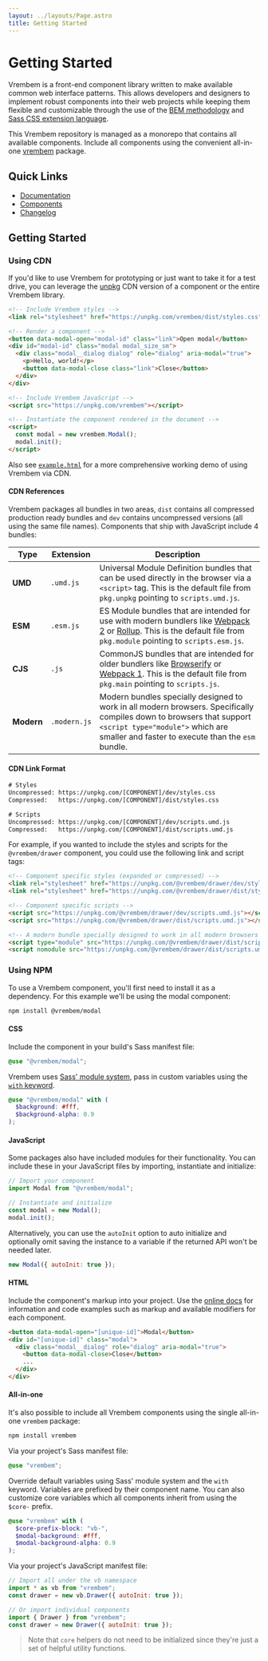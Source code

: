 ```yaml
---
layout: ../layouts/Page.astro
title: Getting Started
---
```


# Getting Started

Vrembem is a front-end component library written to make available common web interface patterns. This allows developers and designers to implement robust components into their web projects while keeping them flexible and customizable through the use of the [BEM methodology](https://en.bem.info/methodology/) and [Sass CSS extension language](https://sass-lang.com/).

This Vrembem repository is managed as a monorepo that contains all available components. Include all components using the convenient all-in-one [vrembem](./packages/vrembem#readme) package.

## Quick Links

- [Documentation](https://vrembem.com)
- [Components](./packages/)
- [Changelog](./CHANGELOG.md)

## Getting Started

### Using CDN

If you'd like to use Vrembem for prototyping or just want to take it for a test drive, you can leverage the [unpkg](https://unpkg.com/) CDN version of a component or the entire Vrembem library.

```html
<!-- Include Vrembem styles -->
<link rel="stylesheet" href="https://unpkg.com/vrembem/dist/styles.css">

<!-- Render a component -->
<button data-modal-open="modal-id" class="link">Open modal</button>
<div id="modal-id" class="modal modal_size_sm">
  <div class="modal__dialog dialog" role="dialog" aria-modal="true">
    <p>Hello, world!</p>
    <button data-modal-close class="link">Close</button>
  </div>
</div>

<!-- Include Vrembem JavaScript -->
<script src="https://unpkg.com/vrembem"></script>

<!-- Instantiate the component rendered in the document -->
<script>
  const modal = new vrembem.Modal();
  modal.init();
</script>
```

Also see [`example.html`](./example.html) for a more comprehensive working demo of using Vrembem via CDN.

#### CDN References

Vrembem packages all bundles in two areas, `dist` contains all compressed production ready bundles and `dev` contains uncompressed versions (all using the same file names). Components that ship with JavaScript include 4 bundles:

| Type       | Extension    | Description                                                                                                                                                                                                                     |
| ---------- | ------------ | ------------------------------------------------------------------------------------------------------------------------------------------------------------------------------------------------------------------------------- |
| __UMD__    | `.umd.js`    | Universal Module Definition bundles that can be used directly in the browser via a `<script>` tag. This is the default file from `pkg.unpkg` pointing to `scripts.umd.js`.                                                      |
| __ESM__    | `.esm.js`    | ES Module bundles that are intended for use with modern bundlers like [Webpack 2](https://webpack.js.org/) or [Rollup](http://rollupjs.org/guide/en/). This is the default file from `pkg.module` pointing to `scripts.esm.js`. |
| __CJS__    | `.js`        | CommonJS bundles that are intended for older bundlers like [Browserify](http://browserify.org/) or [Webpack 1](https://webpack.github.io/). This is the default file from `pkg.main` pointing to `scripts.js`.                  |
| __Modern__ | `.modern.js` | Modern bundles specially designed to work in all modern browsers. Specifically compiles down to browsers that support `<script type="module">` which are smaller and faster to execute than the `esm` bundle.                   |

#### CDN Link Format

```html
# Styles
Uncompressed: https://unpkg.com/[COMPONENT]/dev/styles.css
Compressed:   https://unpkg.com/[COMPONENT]/dist/styles.css

# Scripts
Uncompressed: https://unpkg.com/[COMPONENT]/dev/scripts.umd.js
Compressed:   https://unpkg.com/[COMPONENT]/dist/scripts.umd.js
```

For example, if you wanted to include the styles and scripts for the `@vrembem/drawer` component, you could use the following link and script tags:

```html
<!-- Component specific styles (expanded or compressed) -->
<link rel="stylesheet" href="https://unpkg.com/@vrembem/drawer/dev/styles.css">
<link rel="stylesheet" href="https://unpkg.com/@vrembem/drawer/dist/styles.css">

<!-- Component specific scripts -->
<script src="https://unpkg.com/@vrembem/drawer/dev/scripts.umd.js"></script>
<script src="https://unpkg.com/@vrembem/drawer/dist/scripts.umd.js"></script>

<!-- A modern bundle specially designed to work in all modern browsers with UMD fallback -->
<script type="module" src="https://unpkg.com/@vrembem/drawer/dist/scripts.modern.js"></script>
<script nomodule src="https://unpkg.com/@vrembem/drawer/dist/scripts.umd.js"></script>
```

### Using NPM

To use a Vrembem component, you'll first need to install it as a dependency. For this example we'll be using the modal component:

```sh
npm install @vrembem/modal
```

#### CSS

Include the component in your build's Sass manifest file:

```scss
@use "@vrembem/modal";
```

Vrembem uses [Sass' module system](https://sass-lang.com/blog/the-module-system-is-launched), pass in custom variables using the [`with` keyword](https://sass-lang.com/documentation/at-rules/use#configuration).

```scss
@use "@vrembem/modal" with (
  $background: #fff,
  $background-alpha: 0.9
);
```

#### JavaScript

Some packages also have included modules for their functionality. You can include these in your JavaScript files by importing, instantiate and initialize:

```js
// Import your component
import Modal from "@vrembem/modal";

// Instantiate and initialize
const modal = new Modal();
modal.init();
```

Alternatively, you can use the `autoInit` option to auto initialize and optionally omit saving the instance to a variable if the returned API won't be needed later.

```js
new Modal({ autoInit: true });
```

#### HTML

Include the component's markup into your project. Use the [online docs](https://vrembem.com) for information and code examples such as markup and available modifiers for each component.

```html
<button data-modal-open="[unique-id]">Modal</button>
<div id="[unique-id]" class="modal">
  <div class="modal__dialog" role="dialog" aria-modal="true">
    <button data-modal-close>Close</button>
    ...
  </div>
</div>
```

#### All-in-one

It's also possible to include all Vrembem components using the single all-in-one `vrembem` package:

```sh
npm install vrembem
```

Via your project's Sass manifest file:

```scss
@use "vrembem";
```

Override default variables using Sass' module system and the `with` keyword. Variables are prefixed by their component name. You can also customize core variables which all components inherit from using the `$core-` prefix.

```scss
@use "vrembem" with (
  $core-prefix-block: "vb-",
  $modal-background: #fff,
  $modal-background-alpha: 0.9
);
```

Via your project's JavaScript manifest file:

```js
// Import all under the vb namespace
import * as vb from "vrembem";
const drawer = new vb.Drawer({ autoInit: true });

// Or import individual components
import { Drawer } from "vrembem";
const drawer = new Drawer({ autoInit: true });
```

> Note that `core` helpers do not need to be initialized since they're just a set of helpful utility functions.

